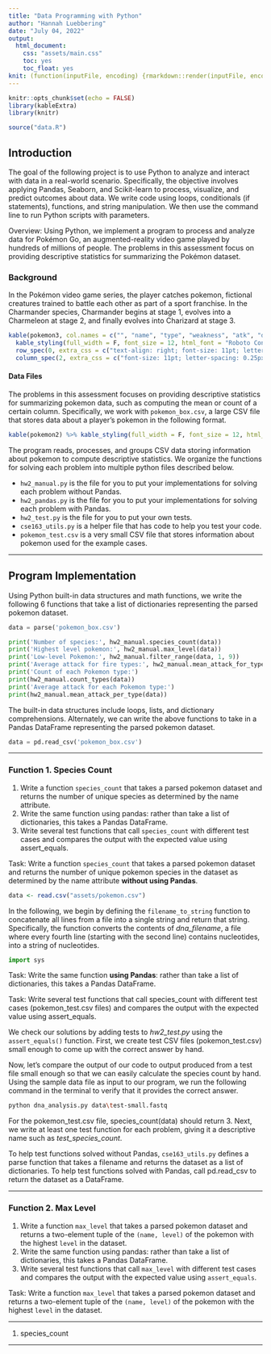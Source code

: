 ```yaml
---
title: "Data Programming with Python"
author: "Hannah Luebbering"
date: "July 04, 2022"
output: 
  html_document: 
    css: "assets/main.css"
    toc: yes
    toc_float: yes
knit: (function(inputFile, encoding) {rmarkdown::render(inputFile, encoding = encoding, output_dir = "docs") })
---
```


```r
knitr::opts_chunk$set(echo = FALSE)
library(kableExtra)
library(knitr)

source("data.R")
```


## Introduction

The goal of the following project is to use Python to analyze and interact with data in a real-world scenario. Specifically, the objective involves applying Pandas, Seaborn, and Scikit-learn to process, visualize, and predict outcomes about data. We write code using loops, conditionals (if statements), functions, and string manipulation. We then use the command line to run Python scripts with parameters.




<span class = "myhighlight">Overview:</span> Using Python, we implement a program to process and analyze data for Pokémon Go, an augmented-reality video game played by hundreds of millions of people. The problems in this assessment focus on providing descriptive statistics for summarizing the Pokémon dataset.





### Background



In the Pokémon video game series, the player catches pokemon, fictional creatures trained to battle each other as part of a sport franchise. In the Charmander species, Charmander begins at stage 1, evolves into a Charmeleon at stage 2, and finally evolves into Charizard at stage 3.



```r
kable(pokemon3, col.names = c("", "name", "type", "weakness", "atk", "def", "hp", "stage"), escape = FALSE, align = "r") %>%
  kable_styling(full_width = F, font_size = 12, html_font = "Roboto Condensed", bootstrap_options = c("striped", "hover")) %>%
  row_spec(0, extra_css = c("text-align: right; font-size: 11pt; letter-spacing: 0.25px; text-shadow: 0.25px 0.25px 0.25px hsl(233deg 5% 26% / 85%), 0.35px 0.35px 0.35px hsl(233deg 5% 26% / 85%), 0 -1.1px 0px hsl(0deg 0% 0% / 90%), 0 1.2px 0 hsl(0deg 0% 0%); background-color: hsl(0deg 0% 22% / 98%); font-family: 'VT323', monospace; color: hsl(0deg 0% 92%); border: 0.15px solid hsl(0deg 0% 45%); font-weight: 300; border: none;")) %>%
  column_spec(2, extra_css = c("font-size: 11pt; letter-spacing: 0.25px; text-shadow: 0.125px 0.125px 0.125px hsl(233deg 5% 26% / 85%), 0.25px 0.25px 0.25px hsl(233deg 5% 26% / 85%), 0 -1.1px 0px hsl(0deg 0% 90% / 90%), 0.25px 0.25px 0px hsl(0deg 0% 60%); color: hsl(0deg 0% 22% / 98%); font-family: 'VT323', monospace; font-weight: 300;"))
```








#### Data Files


The problems in this assessment focuses on providing descriptive statistics for summarizing pokemon data, such as computing the mean or count of a certain column. Specifically, we work with `pokemon_box.csv`, a large CSV file that stores data about a player’s pokemon in the following format.


```r
kable(pokemon2) %>% kable_styling(full_width = F, font_size = 12, html_font = "Roboto Condensed", bootstrap_options = c("striped", "hover"))
```




The program reads, processes, and groups CSV data storing information about pokemon to compute descriptive statistics. We organize the functions for solving each problem into multiple python files described below. 


<div class = "datasource2">
- `hw2_manual.py` is the file for you to put your implementations for solving each problem without Pandas.
- `hw2_pandas.py` is the file for you to put your implementations for solving each problem with Pandas.
- `hw2_test.py` is the file for you to put your own tests.
- `cse163_utils.py` is a helper file that has code to help you test your code.
- `pokemon_test.csv` is a very small CSV file that stores information about pokemon used for the example cases.
</div>


-------------------------



## Program Implementation


Using Python built-in data structures and math functions, we write the following 6 functions that take a list of dictionaries representing the parsed pokemon dataset. 


```python
data = parse('pokemon_box.csv')

print('Number of species:', hw2_manual.species_count(data))
print('Highest level pokemon:', hw2_manual.max_level(data))
print('Low-level Pokemon:', hw2_manual.filter_range(data, 1, 9))
print('Average attack for fire types:', hw2_manual.mean_attack_for_type(data, 'fire'))
print('Count of each Pokemon type:')
print(hw2_manual.count_types(data))
print('Average attack for each Pokemon type:')
print(hw2_manual.mean_attack_per_type(data))
```


The built-in data structures include loops, lists, and dictionary comprehensions. Alternately, we can write the above functions to take in a Pandas DataFrame representing the parsed pokemon dataset.


```python
data = pd.read_csv('pokemon_box.csv')
```







-------------------------



### Function 1. Species Count

<div class = "datasource2">
1. Write a function `species_count` that takes a parsed pokemon dataset and returns the number of unique species as determined by the name attribute.
2. Write the same function using pandas: rather than take a list of dictionaries, this takes a Pandas DataFrame.
3. Write several test functions that call `species_count` with different test cases and compares the output with the expected value using assert_equals.
</div>


<span class = "myhighlight2">Task:</span> Write a function `species_count` that takes a parsed pokemon dataset and returns the number of unique pokemon species in the dataset as determined by the name attribute **without using Pandas**.



```r
data <- read.csv("assets/pokemon.csv")
```



In the following, we begin by defining the `filename_to_string` function to concatenate all lines from a file into a single string and return that string. Specifically, the function converts the contents of *dna_filename*, a file where every fourth line (starting with the second line) contains nucleotides, into a string of nucleotides. 

    
```python
import sys
```





<span class = "myhighlight4">Task:</span> Write the same function **using Pandas**: rather than take a list of dictionaries, this takes a Pandas DataFrame.



<span class = "myhighlight4">Task:</span> Write several test functions that call species_count with different test cases (pokemon_test.csv files) and compares the output with the expected value using assert_equals.


We check our solutions by adding tests to *hw2_test.py* using the `assert_equals()` function. First, we create test CSV files (pokemon_test.csv) small enough to come up with the correct answer by hand. 

Now, let's compare the output of our code to output produced from a test file small enough so that we can easily calculate the species count by hand. Using the sample data file as input to our program, we run the following command in the terminal to verify that it provides the correct answer.


```bash
python dna_analysis.py data\test-small.fastq
```


For the pokemon_test.csv file, species_count(data) should return 3. Next, we write at least one test function for each problem, giving it a descriptive name such as *test_species_count*.





To help test functions solved without Pandas, `cse163_utils.py` defines a parse function that takes a filename and returns the dataset as a list of dictionaries. To help test functions solved with Pandas, call pd.read_csv to return the dataset as a DataFrame.











-------------------------


### Function 2. Max Level

<div class = "datasource2">
1. Write a function `max_level` that takes a parsed pokemon dataset and returns a two-element tuple of the `(name, level)` of the pokemon with the highest `level` in the dataset.
2. Write the same function using pandas: rather than take a list of dictionaries, this takes a Pandas DataFrame.
3. Write several test functions that call `max_level` with different test cases and compares the output with the expected value using `assert_equals`.
</div>


<span class = "myhighlight2">Task:</span> Write a function `max_level` that takes a parsed pokemon dataset and returns a two-element tuple of the `(name, level)` of the pokemon with the highest `level` in the dataset.






-------------------------



<div class = "datasource2">
<ol><li value = "1">
species_count
</li></ol>
</div>





-------------------------








